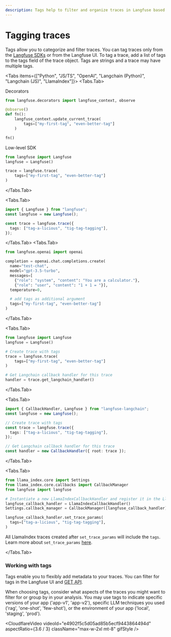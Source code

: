 ```yaml
---
description: Tags help to filter and organize traces in Langfuse based on use case, functions/apis used, environment and other criteria.
---
```


# Tagging traces


Tags allow you to categorize and filter traces. You can tag traces only from the [Langfuse SDKs](/docs/sdk) or from the Langfuse UI. To tag a trace, add a list of tags to the tags field of the trace object. Tags are strings and a trace may have multiple tags.

<Tabs items={["Python", "JS/TS", "OpenAI", "Langchain (Python)", "Langchain (JS)", "LlamaIndex"]}>
<Tabs.Tab>

Decorators

```python
from langfuse.decorators import langfuse_context, observe

@observe()
def fn():
    langfuse_context.update_current_trace(
        tags=["my-first-tag", "even-better-tag"]
    )

fn()
```

Low-level SDK

```python
from langfuse import Langfuse
langfuse = Langfuse()

trace = langfuse.trace(
    tags=["my-first-tag", "even-better-tag"]
)
```

</Tabs.Tab>

<Tabs.Tab>

```typescript
import { Langfuse } from "langfuse";
const langfuse = new Langfuse();

const trace = langfuse.trace({
  tags: ["tag-a-licious", "tig-tag-tagging"],
});
```

</Tabs.Tab>
<Tabs.Tab>

```python
from langfuse.openai import openai

completion = openai.chat.completions.create(
  name="test-chat",
  model="gpt-3.5-turbo",
  messages=[
    {"role": "system", "content": "You are a calculator."},
    {"role": "user", "content": "1 + 1 = "}],
  temperature=0,

  # add tags as additional argument
  tags=["my-first-tag", "even-better-tag"]
)
```

</Tabs.Tab>

<Tabs.Tab>

```python
from langfuse import Langfuse
langfuse = Langfuse()

# Create trace with tags
trace = langfuse.trace(
    tags=["my-first-tag", "even-better-tag"]
)

# Get Langchain callback handler for this trace
handler = trace.get_langchain_handler()
```

</Tabs.Tab>

<Tabs.Tab>

```typescript
import { CallbackHandler, Langfuse } from "langfuse-langchain";
const langfuse = new Langfuse();

// Create trace with tags
const trace = langfuse.trace({
  tags: ["tag-a-licious", "tig-tag-tagging"],
});

// Get Langchain callback handler for this trace
const handler = new CallbackHandler({ root: trace });
```

</Tabs.Tab>

<Tabs.Tab>

```python
from llama_index.core import Settings
from llama_index.core.callbacks import CallbackManager
from langfuse import langfuse

# Instantiate a new LlamaIndexCallbackHandler and register it in the LlamaIndex Settings
langfuse_callback_handler = LlamaIndexCallbackHandler()
Settings.callback_manager = CallbackManager([langfuse_callback_handler])

langfuse_callback_handler.set_trace_params(
  tags=["tag-a-licious", "tig-tag-tagging"],
)
```

All LlamaIndex traces created after `set_trace_params` will include the `tags`. Learn more about `set_trace_params` [here](/docs/integrations/llama-index/get-started#set-trace-params).

</Tabs.Tab>

</Tabs>

### Working with tags

Tags enable you to flexibly add metadata to your traces.
You can filter for tags in the Langfuse UI and [GET API](https://api.reference.langfuse.com/).

When choosing tags, consider what aspects of the traces you might want to filter for or group by in your analysis. You may use tags to indicate specific versions of your app ('app-v1', 'app-v2'), specific LLM techniques you used ('rag', 'one-shot', 'few-shot'), or the environment of your app ('local', 'staging', 'prod').

<CloudflareVideo
  videoId="e4902f5c5d05ad85b5ecf9443864494d"
  aspectRatio={3.6 / 3}
  className="max-w-2xl mt-8"
  gifStyle
/>
